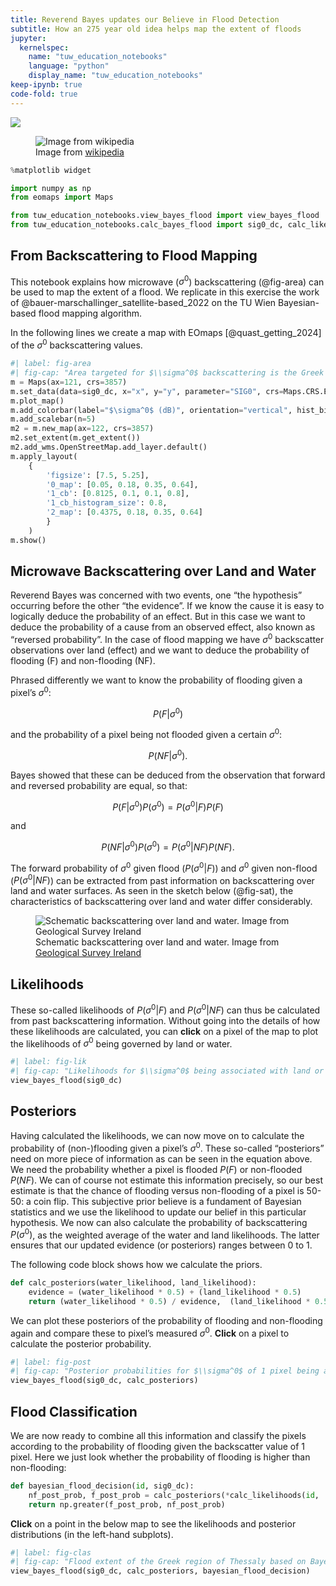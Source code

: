 ```yaml
---
title: Reverend Bayes updates our Believe in Flood Detection
subtitle: How an 275 year old idea helps map the extent of floods
jupyter: 
  kernelspec:
    name: "tuw_education_notebooks"
    language: "python"
    display_name: "tuw_education_notebooks"
keep-ipynb: true
code-fold: true
---
```


[![](https://img.shields.io/badge/launch-jupyter-blue)](https://mybinder.org/v2/gh/tuw-geo/tuw_education_notebooks/15bcbc542b9c50306617af6f796bb6c8fd4fcf0d?urlpath=lab%2Ftree%2F01_notebook_as_an_app.ipynb)


![Image from [wikipedia](https://upload.wikimedia.org/wikipedia/commons/d/d4/Thomas_Bayes.gif)](https://upload.wikimedia.org/wikipedia/commons/d/d4/Thomas_Bayes.gif)

```python
%matplotlib widget

import numpy as np
from eomaps import Maps

from tuw_education_notebooks.view_bayes_flood import view_bayes_flood
from tuw_education_notebooks.calc_bayes_flood import sig0_dc, calc_likelihoods
```

## From Backscattering to Flood Mapping

This notebook explains how microwave ($\sigma^0$) backscattering (@fig-area) can be used to map the extent of a flood. We replicate in this exercise the work of @bauer-marschallinger_satellite-based_2022 on the TU Wien Bayesian-based flood mapping algorithm.

In the following lines we create a map with EOmaps [@quast_getting_2024] of the $\sigma^0$ backscattering values.

```python
#| label: fig-area
#| fig-cap: "Area targeted for $\\sigma^0$ backscattering is the Greek region of Thessaly, which experienced a major flood in February of 2018."
m = Maps(ax=121, crs=3857)
m.set_data(data=sig0_dc, x="x", y="y", parameter="SIG0", crs=Maps.CRS.Equi7_EU)
m.plot_map()
m.add_colorbar(label="$\sigma^0$ (dB)", orientation="vertical", hist_bins=30)
m.add_scalebar(n=5)
m2 = m.new_map(ax=122, crs=3857)
m2.set_extent(m.get_extent())
m2.add_wms.OpenStreetMap.add_layer.default()
m.apply_layout(
    {
        'figsize': [7.5, 5.25],
        '0_map': [0.05, 0.18, 0.35, 0.64],
        '1_cb': [0.8125, 0.1, 0.1, 0.8],
        '1_cb_histogram_size': 0.8,
        '2_map': [0.4375, 0.18, 0.35, 0.64]
        }
    )
m.show()
```

## Microwave Backscattering over Land and Water

Reverend Bayes was concerned with two events, one "the hypothesis" occurring before the other "the evidence". If we know the cause it is easy to logically deduce the probability of an effect. But in this case we want to deduce the probability of a cause from an observed effect, also known as "reversed probability". In the case of flood mapping we have $\sigma^0$ backscatter observations over land (effect) and we want to deduce the probability of flooding (F) and non-flooding (NF). 

Phrased differently we want to know the probability of flooding given a pixel's $\sigma^0$:

$$P(F|\sigma^0)$$

and the probability of a pixel being not flooded given a certain $\sigma^0$:

$$P(NF|\sigma^0).$$

Bayes showed that these can be deduced from the observation that forward and reversed probability are equal, so that:

$$P(F|\sigma^0)P(\sigma^0) = P(\sigma^0|F)P(F)$$

and

$$P(NF|\sigma^0)P(\sigma^0) = P(\sigma^0|NF)P(NF).$$


The forward probability of $\sigma^0$ given flood ($P(\sigma^0|F)$) and $\sigma^0$ given non-flood ($P(\sigma^0|NF)$) can be extracted from past information on backscattering over land and water surfaces. As seen in the sketch below (@fig-sat), the characteristics of backscattering over land and water differ considerably.

![Schematic backscattering over land and water. Image from [Geological Survey Ireland](https://www.gsi.ie/images/images/SAR_mapping_land_water.jpg)](https://www.gsi.ie/images/images/SAR_mapping_land_water.jpg){#fig-sat}

## Likelihoods

These so-called likelihoods of $P(\sigma^0|F)$ and $P(\sigma^0|NF)$ can thus be calculated from past backscattering information. Without going into the details of how these likelihoods are calculated, you can **click** on a pixel of the map to plot the likelihoods of $\sigma^0$ being governed by land or water.

```python
#| label: fig-lik
#| fig-cap: "Likelihoods for $\\sigma^0$ being associated with land or water for 1 pixel in the Greek area of Thessaly. Likelihoods are calculated over a range of $\\sigma^0$. The pixel's observed $\\sigma^0$ is given with a vertical line. Click on the map to re-calculate and update this figure for another pixel in the study area. Map created with EOmaps [@quast_getting_2024]."
view_bayes_flood(sig0_dc)
```

## Posteriors

Having calculated the likelihoods, we can now move on to calculate the probability of (non-)flooding given a pixel's $\sigma^0$. These so-called "posteriors" need on more piece of information as can be seen in the equation above. We need the probability whether a pixel is flooded $P(F)$ or non-flooded $P(NF)$. We can of course not estimate this information precisely, so our best estimate is that the chance of flooding versus non-flooding of a pixel is 50-50: a coin flip. This subjective prior believe is a fundament of Bayesian statistics and we use the likelihood to update our belief in this particular hypothesis. We now can also calculate the probability of backscattering $P(\sigma^0)$, as the weighted average of the water and land likelihoods. The latter ensures that our updated evidence (or posteriors) ranges between 0 to 1.

The following code block shows how we calculate the priors.

```python
def calc_posteriors(water_likelihood, land_likelihood):
    evidence = (water_likelihood * 0.5) + (land_likelihood * 0.5)
    return (water_likelihood * 0.5) / evidence,  (land_likelihood * 0.5) / evidence
```

We can plot these posteriors of the probability of flooding and non-flooding again and compare these to pixel's measured $\sigma^0$. **Click** on a pixel to calculate the posterior probability.

```python
#| label: fig-post
#| fig-cap: "Posterior probabilities for $\\sigma^0$ of 1 pixel being associated with land for water in the Greek area of Thessaly. Click on the map to re-calculate and update this figure for another pixel in the study area. Map created with EOmaps [@quast_getting_2024]."
view_bayes_flood(sig0_dc, calc_posteriors)
```


## Flood Classification

We are now ready to combine all this information and classify the pixels according to the probability of flooding given the backscatter value of 1 pixel. Here we just look whether the probability of flooding is higher than non-flooding:

```python
def bayesian_flood_decision(id, sig0_dc):
    nf_post_prob, f_post_prob = calc_posteriors(*calc_likelihoods(id,  sig0_dc))
    return np.greater(f_post_prob, nf_post_prob)
```

**Click** on a point in the below map to see the likelihoods and posterior distributions (in the left-hand subplots).

```python
#| label: fig-clas
#| fig-cap: "Flood extent of the Greek region of Thessaly based on Bayesian probabilities are shown on the map superimposed on an open street map. Click on a pixel to generate the point's water and land likelihoods as well as the posterior probabilities. Map created with EOmaps [@quast_getting_2024]."
view_bayes_flood(sig0_dc, calc_posteriors, bayesian_flood_decision)
```
